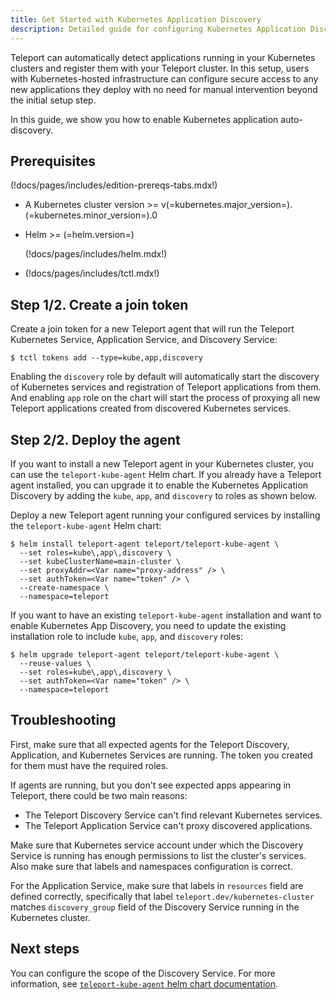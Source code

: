 ```yaml
---
title: Get Started with Kubernetes Application Discovery
description: Detailed guide for configuring Kubernetes Application Discovery.
---
```


Teleport can automatically detect applications running in your Kubernetes
clusters and register them with your Teleport cluster. In this setup, users with
Kubernetes-hosted infrastructure can configure secure access to any new
applications they deploy with no need for manual intervention beyond the initial
setup step.

In this guide, we show you how to enable Kubernetes application auto-discovery.

## Prerequisites

(!docs/pages/includes/edition-prereqs-tabs.mdx!)

- A Kubernetes cluster version >=
  v(=kubernetes.major_version=).(=kubernetes.minor_version=).0

- Helm >= (=helm.version=)

  (!docs/pages/includes/helm.mdx!)

- (!docs/pages/includes/tctl.mdx!)

## Step 1/2. Create a join token

Create a join token for a new Teleport agent that will run the Teleport
Kubernetes Service, Application Service, and Discovery Service:

```code
$ tctl tokens add --type=kube,app,discovery
```

Enabling the `discovery` role by default will automatically start the discovery
of Kubernetes services and registration of Teleport applications from them. And
enabling `app` role on the chart will start the process of proxying all new
Teleport applications created from discovered Kubernetes services.

## Step 2/2. Deploy the agent

If you want to install a new Teleport agent in your Kubernetes cluster, you can
use the `teleport-kube-agent` Helm chart. If you already have a Teleport agent
installed, you can upgrade it to enable the Kubernetes Application Discovery
by adding the `kube`, `app`, and `discovery` to roles as shown below.

<Tabs>
<TabItem label="Install a new agent">

Deploy a new Teleport agent running your configured services by installing the
`teleport-kube-agent` Helm chart:

```code
$ helm install teleport-agent teleport/teleport-kube-agent \
  --set roles=kube\,app\,discovery \
  --set kubeClusterName=main-cluster \
  --set proxyAddr=<Var name="proxy-address" /> \
  --set authToken=<Var name="token" /> \
  --create-namespace \
  --namespace=teleport
```

</TabItem>

<TabItem label="Upgrade an existing agent">

If you want to have an existing `teleport-kube-agent` installation and want to enable
Kubernetes App Discovery, you need to update the existing installation role to
include `kube`, `app`, and `discovery` roles:

```code
$ helm upgrade teleport-agent teleport/teleport-kube-agent \
  --reuse-values \
  --set roles=kube\,app\,discovery \
  --set authToken=<Var name="token" /> \
  --namespace=teleport
```
</TabItem>

</Tabs>

## Troubleshooting

First, make sure that all expected agents for the Teleport Discovery,
Application, and Kubernetes Services are running. The token you created for them
must have the required roles.

If agents are running, but you don't see expected apps appearing in Teleport,
there could be two main reasons:
- The Teleport Discovery Service can't find relevant Kubernetes services.
- The Teleport Application Service can't proxy discovered applications.

Make sure that Kubernetes service account under which the Discovery Service is
running has enough permissions to list the cluster's services. Also make sure
that labels and namespaces configuration is correct.

For the Application Service, make sure that labels in `resources` field are defined correctly, specifically that label
`teleport.dev/kubernetes-cluster` matches `discovery_group` field of the Discovery Service running in the Kubernetes cluster.

## Next steps

You can configure the scope of the Discovery Service. For more information, see
[`teleport-kube-agent` helm chart
documentation](../../../reference/helm-reference/teleport-kube-agent.mdx).


